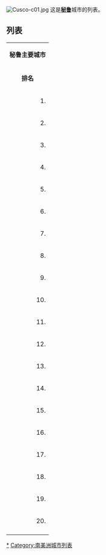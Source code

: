 [[File:Cusco-c01.jpg|thumb]]
这是'''[[秘鲁|秘鲁]]'''城市的列表。

== 列表 ==
{| class="wikitable"
|-----
|colspan="6" align="center" bgcolor="#FFA500" | '''秘鲁主要城市'''
|-----
|rowspan="2" align="center" bgcolor="#98FB98" | '''排名''' || rowspan="2" align="center" bgcolor="#98FB98" | '''城市''' ||  colspan="1" align="center" bgcolor="#98FB98" | '''2007年人口 ''' ||  colspan="1" align="center" bgcolor="#98FB98" | '''2011年 '''|| colspan="1" align="center" bgcolor="#98FB98" | '''省'''
|-----
| align="center" bgcolor="#98FB98" | '''市区人口 || align="center" bgcolor="#98FB98" |'''市区人口|| align="center" bgcolor="#98FB98" |'''或大区'''

|-----
|align=right | 1. || [[利马|利马]] || align=right | 3.573.227 || align=right | 6 321 173 || align=right | 8 472 935||  [[利马大区|利马大区]] 
|-----
|align=right | 2. || [[阿雷基帕|阿雷基帕]] || align=right | 446.942 || align=right | 619 156 || align=right |815 166 || [[阿雷基帕大区|阿雷基帕大区]]
|-----
|align=right | 3. || [[特鲁希略|特鲁希略]] || align=right | 354.301 || align=right | 509 312 || align=right | 790 459 || [[Región_La_Libertad|La Libertad]]
|-----
|align=right | 4. || [[奇克拉约|奇克拉约]] || align=right | 279 527 || align=right | 379 520 || align=right | 574 408 || [[Región_Lambayeque|Lambayeque]]
|-----
|align=right | 5. || [[皮乌拉|皮乌拉]] || align=right | 207.934 || align=right | 277 964 || align=right | 441 769  ||  [[皮乌拉大区|皮乌拉大区]]
|-----
|align=right | 6. || [[伊基托斯|伊基托斯]] || align=right | 178.738 || align=right | 274 759 || align=right | 370 962 ||  [[Región_Loreto|Loreto]]
|-----
|align=right | 7. || [[库斯科|库斯科]] || align=right | 184.550 || align=right | 255 568 || align=right | 348 935 ||  [[库斯科大区|库斯科大区]]
|-----
|align=right | 8. ||[[钦博特|钦博特]] || align=right | 164.954 || align=right | 282 279 || align=right | 334 568 || [[Región_Ancash|Ancash]] 
|-----
|align=right | 9. || [[万卡约|万卡约]] || align=right | 223.341 || align=right | 258 209 || align=right | 323 054 ||  [[Región_Junín|Junín]]
|-----
|align=right | 10. || [[普卡尔帕|普卡尔帕]] || align=right | 87.651 || align=right | 172 286 || align=right | 272 616  || [[Región_Ucayali|Ucayali]]
|-----
|align=right | 11. || [[塔克纳|塔克纳]] || align=right | 89.604 || align=right | 174 336 || align=right | 242 451 ||  [[塔克纳大区|塔克纳大区]]
|-----
|align=right | 12. || [[伊卡|伊卡]]|| align=right | 53.000 || align=right | 168 998 || align=right | 219 856|| [[伊卡大区|伊卡大区]]  
|-----
|align=right | 13. ||[[胡利亚卡|胡利亚卡]]  || align=right | 21.462 || align=right | 142 576|| align=right | 216 716   || [[Puno_Region|Puno]]
|-----
|align=right | 14. || [[苏亚纳|苏亚纳]] || align=right | 114.786 || align=right | 147 361 || align=right | 181 954 ||| [[Región_Piura|Piura]]
|-----
|align=right | 15. || [[卡哈马卡|卡哈马卡]] || align=right | 65.000 || align=right | 92 447 || align=right | 162 326||[[Región_Cajamarca|Cajamarca]]
|-----
|align=right | 16. || [[上钦查|上钦查]] || align=right | 75.685 || align=right | 110 016	|| align=right | 153 598 ||[[Región_Ica|Ica]]
|-----
|align=right | 17. || [[阿亚库乔|阿亚库乔]] || align=right | 61.812 || align=right | 105 918 || align=right | 151 019 || [[Región_Ayacucho|Ayacucho]]
|-----
|align=right | 18. || [[瓦努科|瓦努科]] || align=right | 47.936 || align=right | 118 814 || align=right | 149 210||[[Región_Huánuco|Huánuco]]
|-----
|align=right | 19. || [[瓦乔|瓦乔]] || align=right | 58 894  || align=right | 88 894 || align=right |138 894  ||[[Región_Lima|Lima]] 
|-----
|align=right | 20. || [[普诺|普诺]]|| align=right | 69.553 || align=right | 91 877 || align=right | 120 229 ||[[Región_Puno|Puno]]
|-----

|}

{{美洲题目|城市列表}}

[[Category:秘鲁城市|*]]
[[Category:南美洲城市列表|Category:南美洲城市列表]]